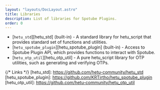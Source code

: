 ```yaml
---
layout: "layouts/DocLayout.astro"
title: Libraries
description: List of libraries for Spotube Plugins.
order: 0
---
```


- [`hetu_std`][hetu_std] (built-in) - A standard library for hetu_script that provides standard set of functions and utilities.
- [`hetu_spotube_plugin`][hetu_spotube_plugin] (built-in) - Access to Spotube Plugin API, which provides functions to interact with Spotube.
- [`hetu_otp_util`][hetu_otp_util] - A pure hetu_script library for OTP utilities, such as generating and verifying OTPs.

{/* Links */}
[hetu_std]: https://github.com/hetu-community/hetu_std
[hetu_spotube_plugin]: https://github.com/KRTirtho/hetu_spotube_plugin
[hetu_otp_util]: https://github.com/hetu-community/hetu_otp_util
